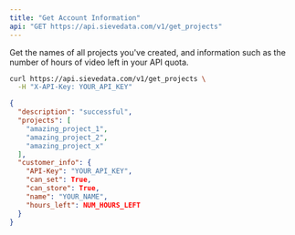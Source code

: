 ```yaml
---
title: "Get Account Information"
api: "GET https://api.sievedata.com/v1/get_projects"
---
```


Get the names of all projects you've created, and information such as the number of hours of video left in your API quota.

<RequestExample>

```bash Terminal
curl https://api.sievedata.com/v1/get_projects \
  -H "X-API-Key: YOUR_API_KEY"
```

</RequestExample>

<ResponseExample>

```json Example
{
  "description": "successful",
  "projects": [
    "amazing_project_1",
    "amazing_project_2",
    "amazing_project_x"
  ],
  "customer_info": {
    "API-Key": "YOUR_API_KEY",
    "can_set": True,
    "can_store": True,
    "name": "YOUR_NAME",
    "hours_left": NUM_HOURS_LEFT
  }
}
```

</ResponseExample>
